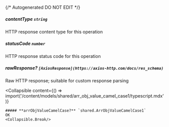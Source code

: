 {/* Autogenerated DO NOT EDIT  */}

##### **contentType** `string`
HTTP response content type for this operation

##### **statusCode** `number`
HTTP response status code for this operation

##### **rawResponse?** `[AxiosResponse](https://axios-http.com/docs/res_schema)`
Raw HTTP response; suitable for custom response parsing

<Collapsible
    content={() => import('/content/models/shared/arr_obj_value_camel_case1/typescript.mdx')}
>
    ##### **arrObjValueCamelCase?** `shared.ArrObjValueCamelCase1`
    OK
    <Collapsible.Break/>
</Collapsible>

